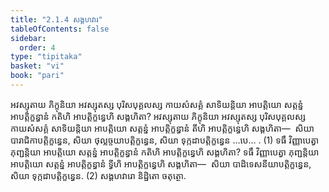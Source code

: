 ```yaml
---
title: "2.1.4 សង្គហវារ"
tableOfContents: false
sidebar:
  order: 4
type: "tipitaka"
basket: "vi"
book: "pari"
---
```



<DynamicBreadcrumb />

<Division number="242" book="pari">

<Paragraph number="994" book="pari">
អវស្សុតាយ ភិក្ខុនិយា អវស្សុតស្ស បុរិសបុគ្គលស្ស កាយសំសគ្គំ សាទិយន្តិយា អាបត្តិយោ សត្តន្នំ អាបត្តិក្ខន្ធានំ កតិហិ អាបត្តិក្ខន្ធេហិ សង្គហិតា? អវស្សុតាយ ភិក្ខុនិយា អវស្សុតស្ស បុរិសបុគ្គលស្ស កាយសំសគ្គំ សាទិយន្តិយា អាបត្តិយោ សត្តន្នំ អាបត្តិក្ខន្ធានំ តីហិ អាបត្តិក្ខន្ធេហិ សង្គហិតា—  សិយា បារាជិកាបត្តិក្ខន្ធេន, សិយា ថុល្លច្ចយាបត្តិក្ខន្ធេន, សិយា ទុក្កដាបត្តិក្ខន្ធេន …បេ… . (1)
</Paragraph>

<Paragraph number="995" book="pari">
ទធឹ វិញ្ញាបេត្វា ភុញ្ជន្តិយា អាបត្តិយោ សត្តន្នំ អាបត្តិក្ខន្ធានំ កតិហិ អាបត្តិក្ខន្ធេហិ សង្គហិតា? ទធឹ វិញ្ញាបេត្វា ភុញ្ជន្តិយា អាបត្តិយោ សត្តន្នំ អាបត្តិក្ខន្ធានំ ទ្វីហិ អាបត្តិក្ខន្ធេហិ សង្គហិតា—  សិយា បាដិទេសនីយាបត្តិក្ខន្ធេន, សិយា ទុក្កដាបត្តិក្ខន្ធេន. (2)

</Paragraph>
</Division>

<Paragraph number="996" type="center" book="pari">
សង្គហវារោ និដ្ឋិតោ ចតុត្ថោ.
</Paragraph>